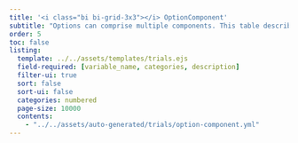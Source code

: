 ```yaml
---
title: '<i class="bi bi-grid-3x3"></i> OptionComponent'
subtitle: "Options can comprise multiple components. This table describes each component of an option."
order: 5
toc: false
listing: 
  template: ../../assets/templates/trials.ejs
  field-required: [variable_name, categories, description]
  filter-ui: true
  sort: false
  sort-ui: false
  categories: numbered
  page-size: 10000
  contents:
    - "../../assets/auto-generated/trials/option-component.yml"
---
```



